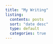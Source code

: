 ```yaml
---
title: "My Writing"
listing:
  contents: posts
  sort: "date desc"
  type: default
  categories: true
---
```



